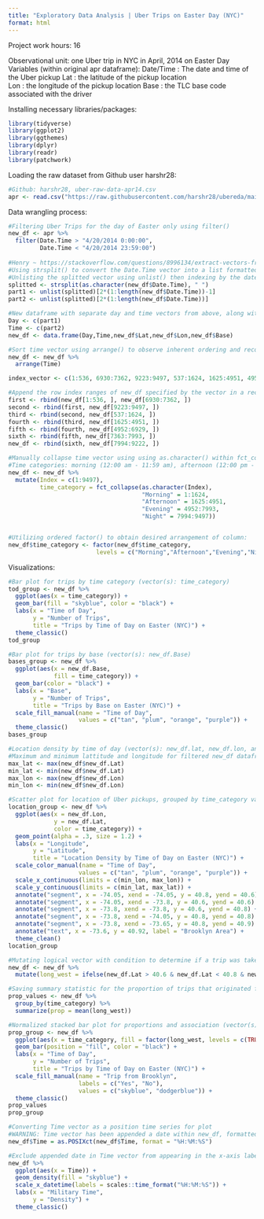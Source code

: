 ```yaml
---
title: "Exploratory Data Analysis | Uber Trips on Easter Day (NYC)"
format: html
---
```

Project work hours: 16

Observational unit: one Uber trip in NYC in April, 2014 on Easter Day
Variables (within original apr dataframe):
  Date/Time : The date and time of the Uber pickup 
  Lat : the latitude of the pickup location  
  Lon : the longitude of the pickup location 
  Base : the TLC base code associated with the driver

Installing necessary libraries/packages:
```r
library(tidyverse)
library(ggplot2)
library(ggthemes)
library(dplyr)
library(readr)
library(patchwork)
```

Loading the raw dataset from Github user harshr28:
```r
#Github: harshr28, uber-raw-data-apr14.csv
apr <- read.csv("https://raw.githubusercontent.com/harshr28/ubereda/main/uber-raw-data-apr14.csv")
```

Data wrangling process:
```r
#Filtering Uber Trips for the day of Easter only using filter()
new_df <- apr %>%
  filter(Date.Time > "4/20/2014 0:00:00", 
         Date.Time < "4/20/2014 23:59:00") 
  
#Henry ~ https://stackoverflow.com/questions/8996134/extract-vectors-from-strsplit-list-without-using-a-loop
#Using strsplit() to convert the Date.Time vector into a list formatted as [i][1]"m/d/y" and [i][2]"hr:min:sec" for i in range 1 to 9497
#Unlisting the splitted vector using unlist() then indexing by the date and time within each nested list 
splitted <- strsplit(as.character(new_df$Date.Time), " ")
part1 <- unlist(splitted)[2*(1:length(new_df$Date.Time))-1]
part2 <- unlist(splitted)[2*(1:length(new_df$Date.Time))]

#New dataframe with separate day and time vectors from above, along with the corresponding remaining variables in the apr dataframe
Day <- c(part1)
Time <- c(part2)
new_df <- data.frame(Day,Time,new_df$Lat,new_df$Lon,new_df$Base)

#Sort time vector using arrange() to observe inherent ordering and record correct indices accordingly in a vector (military time)
new_df <- new_df %>%
  arrange(Time)

index_vector <- c(1:536, 6930:7362, 9223:9497, 537:1624, 1625:4951, 4952:6929, 7363:7993, 7994:9222)

#Append the row index ranges of new_df specified by the vector in a recursive manner with rbind(), saving last dataframe as new_df:
first <- rbind(new_df[1:536, ], new_df[6930:7362, ])
second <- rbind(first, new_df[9223:9497, ])
third <- rbind(second, new_df[537:1624, ])
fourth <- rbind(third, new_df[1625:4951, ])
fifth <- rbind(fourth, new_df[4952:6929, ])
sixth <- rbind(fifth, new_df[7363:7993, ])
new_df <- rbind(sixth, new_df[7994:9222, ])

#Manually collapse time vector using using as.character() within fct_collapse(): 
#Time categories: morning (12:00 am - 11:59 am), afternoon (12:00 pm - 4:59pm), Evening (5:00pm - 8:45pm), Night (9:00pm - 11:59pm) 
new_df <- new_df %>%
  mutate(Index = c(1:9497),
         time_category = fct_collapse(as.character(Index),
                                      "Morning" = 1:1624,
                                      "Afternoon" = 1625:4951,
                                      "Evening" = 4952:7993,
                                      "Night" = 7994:9497))


#Utilizing ordered factor() to obtain desired arrangement of column:
new_df$time_category <- factor(new_df$time_category, 
                         levels = c("Morning","Afternoon","Evening","Night"))
```

Visualizations:
```r
#Bar plot for trips by time category (vector(s): time_category)
tod_group <- new_df %>%
  ggplot(aes(x = time_category)) + 
  geom_bar(fill = "skyblue", color = "black") + 
  labs(x = "Time of Day",
       y = "Number of Trips",
       title = "Trips by Time of Day on Easter (NYC)") +
  theme_classic()
tod_group
```

```r
#Bar plot for trips by base (vector(s): new_df.Base)
bases_group <- new_df %>%
  ggplot(aes(x = new_df.Base, 
             fill = time_category)) + 
  geom_bar(color = "black") + 
  labs(x = "Base",
       y = "Number of Trips",
       title = "Trips by Base on Easter (NYC)") +
  scale_fill_manual(name = "Time of Day", 
                    values = c("tan", "plum", "orange", "purple")) +
  theme_classic()
bases_group
```

```r
#Location density by time of day (vector(s): new_df.lat, new_df.lon, and time_category)
#Maximum and minimum lattitude and longitude for filtered new_df dataframe
max_lat <- max(new_df$new_df.Lat)
min_lat <- min(new_df$new_df.Lat)
max_lon <- max(new_df$new_df.Lon)
min_lon <- min(new_df$new_df.Lon)

#Scatter plot for location of Uber pickups, grouped by time_category variable
location_group <- new_df %>%
  ggplot(aes(x = new_df.Lon, 
             y = new_df.Lat, 
             color = time_category)) + 
  geom_point(alpha = .3, size = 1.2) + 
  labs(x = "Longitude",
       y = "Latitude",
       title = "Location Density by Time of Day on Easter (NYC)") +
  scale_color_manual(name = "Time of Day", 
                    values = c("tan", "plum", "orange", "purple")) +  
  scale_x_continuous(limits = c(min_lon, max_lon)) + 
  scale_y_continuous(limits = c(min_lat, max_lat)) + 
  annotate("segment", x = -74.05, xend = -74.05, y = 40.8, yend = 40.6) + 
  annotate("segment", x = -74.05, xend = -73.8, y = 40.6, yend = 40.6) + 
  annotate("segment", x = -73.8, xend = -73.8, y = 40.6, yend = 40.8) + 
  annotate("segment", x = -73.8, xend = -74.05, y = 40.8, yend = 40.8) + 
  annotate("segment", x = -73.8, xend = -73.65, y = 40.8, yend = 40.9) + 
  annotate("text", x = -73.6, y = 40.92, label = "Brooklyn Area") + 
  theme_clean()
location_group
```

```r
#Mutating logical vector with condition to determine if a trip was taken in Brooklyn, where the highest density of trips typically occur
new_df <- new_df %>%
  mutate(long_west = ifelse(new_df.Lat > 40.6 & new_df.Lat < 40.8 & new_df.Lon < -73.8 & new_df.Lon > -74.05, TRUE, FALSE))

#Saving summary statistic for the proportion of trips that originated from Brooklyn, grouped by each time category
prop_values <- new_df %>%
  group_by(time_category) %>%
  summarize(prop = mean(long_west))

#Normalized stacked bar plot for proportions and association (vector(s): time_category, long_west (ordered and renamed levels))
prop_group <- new_df %>%
  ggplot(aes(x = time_category, fill = factor(long_west, levels = c(TRUE, FALSE)))) + 
  geom_bar(position = "fill", color = "black") + 
  labs(x = "Time of Day",
       y = "Number of Trips",
       title = "Trips by Time of Day on Easter (NYC)") +
  scale_fill_manual(name = "Trip from Brooklyn",
                    labels = c("Yes", "No"),
                    values = c("skyblue", "dodgerblue")) +
  theme_classic()
prop_values
prop_group 
```

```r
#Converting Time vector as a position time series for plot
#WARNING: Time vector has been appended a date within new_df, formatted as [2023-12-20 hr:min:sec]
new_df$Time = as.POSIXct(new_df$Time, format = "%H:%M:%S")

#Exclude appended date in Time vector from appearing in the x-axis label by utilizing scale_x_datetime()
new_df %>%
  ggplot(aes(x = Time)) + 
  geom_density(fill = "skyblue") +
  scale_x_datetime(labels = scales::time_format("%H:%M:%S")) +
  labs(x = "Military Time",
       y = "Density") +
  theme_classic() 
```

